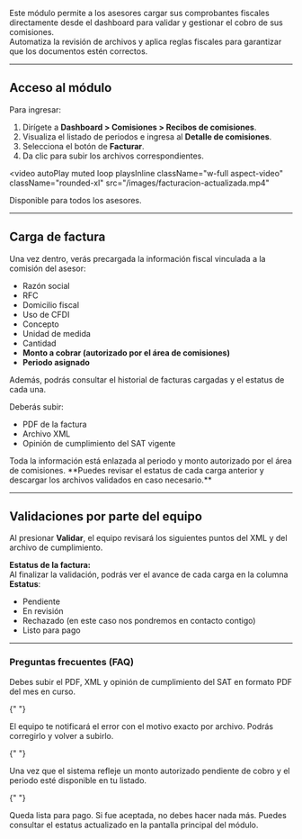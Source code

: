 Este módulo permite a los asesores cargar sus comprobantes fiscales directamente desde el dashboard para validar y gestionar el cobro de sus comisiones.  
Automatiza la revisión de archivos y aplica reglas fiscales para garantizar que los documentos estén correctos.

---

## Acceso al módulo

Para ingresar:

1. Dirígete a **Dashboard > Comisiones > Recibos de comisiones**.
2. Visualiza el listado de periodos e ingresa al **Detalle de comisiones**.
3. Selecciona el botón de **Facturar**.
4. Da clic para subir los archivos correspondientes.

<video
  autoPlay
  muted
  loop
  playsInline
  className="w-full aspect-video"
  className="rounded-xl"
  src="/images/facturacion-actualizada.mp4"
></video>

<Card title="¿Quién puede usarlo?" icon="user-check" horizontal={true}>
  Disponible para todos los asesores.
</Card>

---

## Carga de factura

Una vez dentro, verás precargada la información fiscal vinculada a la comisión del asesor:

- Razón social
- RFC
- Domicilio fiscal
- Uso de CFDI
- Concepto
- Unidad de medida
- Cantidad
- **Monto a cobrar (autorizado por el área de comisiones)**
- **Periodo asignado**

Además, podrás consultar el historial de facturas cargadas y el estatus de cada una.

Deberás subir:

<ul>
  <li>PDF de la factura</li>
  <li>Archivo XML</li>
  <li>Opinión de cumplimiento del SAT vigente</li>
</ul>

<Note>
  Toda la información está enlazada al periodo y monto autorizado por el área de
  comisiones. **Puedes revisar el estatus de cada carga anterior y descargar los
  archivos validados en caso necesario.**
</Note>

---

## Validaciones por parte del equipo

Al presionar **Validar**, el equipo revisará los siguientes puntos del XML y del archivo de cumplimiento.

**Estatus de la factura:**  
Al finalizar la validación, podrás ver el avance de cada carga en la columna **Estatus**:

- Pendiente
- En revisión
- Rechazado (en este caso nos pondremos en contacto contigo)
- Listo para pago

---

### Preguntas frecuentes (FAQ)

<AccordionGroup type="multiple">
  <Accordion title="¿Qué necesito para validar mi factura?">
    Debes subir el PDF, XML y opinión de cumplimiento del SAT en formato PDF del mes en curso.
  </Accordion>

{" "}

<Accordion title="¿Qué pasa si mi factura tiene errores?">
  El equipo te notificará el error con el motivo exacto por archivo. Podrás
  corregirlo y volver a subirlo.
</Accordion>

{" "}

<Accordion title="¿Cuándo puedo subir la factura?">
  Una vez que el sistema refleje un monto autorizado pendiente de cobro y el
  periodo esté disponible en tu listado.
</Accordion>

{" "}

<Accordion title="¿Qué pasa después de validar la factura?">
  Queda lista para pago. Si fue aceptada, no debes hacer nada más. Puedes
  consultar el estatus actualizado en la pantalla principal del módulo.
</Accordion>

</AccordionGroup>

